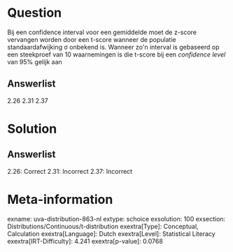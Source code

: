 Question
========

Bij een confidence interval voor een gemiddelde moet de z-score
vervangen worden door een t-score wanneer de populatie
standaardafwijking σ onbekend is. Wanneer zo\'n interval is gebaseerd op
een steekproef van 10 waarnemingen is die t-score bij een *confidence
level* van 95% gelijk aan

Answerlist
----------

2.26
2.31
2.37

Solution
========

Answerlist
----------

2.26: Correct
2.31: Incorrect
2.37: Incorrect

Meta-information
================
exname: uva-distribution-863-nl
extype: schoice
exsolution: 100
exsection: Distributions/Continuous/t-distribution
exextra[Type]: Conceptual, Calculation
exextra[Language]: Dutch
exextra[Level]: Statistical Literacy
exextra[IRT-Difficulty]: 4.241
exextra[p-value]: 0.0768
